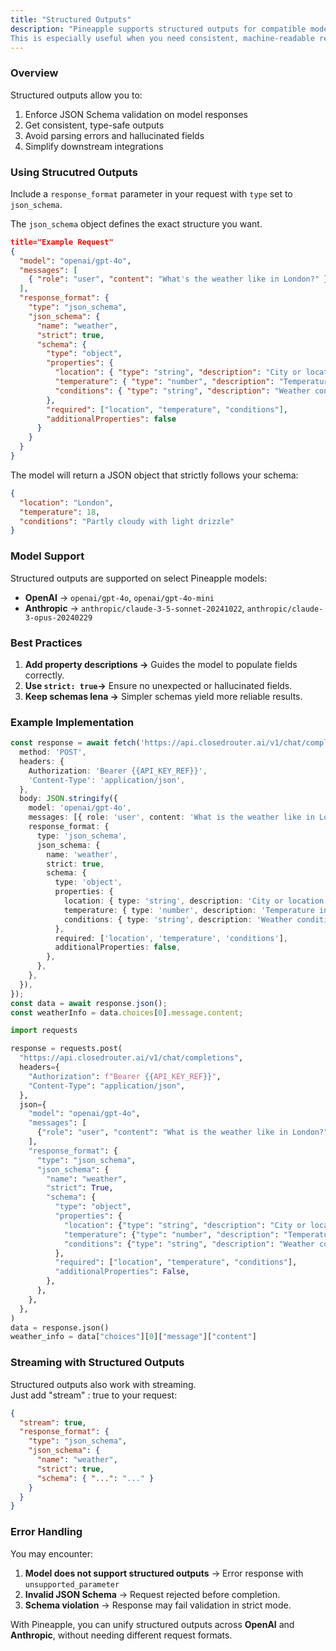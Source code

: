 ```yaml
---
title: "Structured Outputs"
description: "Pineapple supports structured outputs for compatible models, ensuring responses follow a strict JSON Schema.  
This is especially useful when you need consistent, machine-readable responses in production pipelines."
---
```


### Overview

Structured outputs allow you to:

1. Enforce JSON Schema validation on model responses  
2. Get consistent, type-safe outputs  
3. Avoid parsing errors and hallucinated fields  
4. Simplify downstream integrations

### Using Strucutred Outputs

Include a `response_format` parameter in your request with `type` set to `json_schema`.  

The `json_schema` object defines the exact structure you want.

```json
title="Example Request"
{
  "model": "openai/gpt-4o",
  "messages": [
    { "role": "user", "content": "What's the weather like in London?" }
  ],
  "response_format": {
    "type": "json_schema",
    "json_schema": {
      "name": "weather",
      "strict": true,
      "schema": {
        "type": "object",
        "properties": {
          "location": { "type": "string", "description": "City or location name" },
          "temperature": { "type": "number", "description": "Temperature in Celsius" },
          "conditions": { "type": "string", "description": "Weather conditions description" }
        },
        "required": ["location", "temperature", "conditions"],
        "additionalProperties": false
      }
    }
  }
}
```

The model will return a JSON object that strictly follows your schema:

```json
{
  "location": "London",
  "temperature": 18,
  "conditions": "Partly cloudy with light drizzle"
}
```

### Model Support

Structured outputs are supported on select Pineapple models:

- **OpenAI** → `openai/gpt-4o`, `openai/gpt-4o-mini`
- **Anthropic** → `anthropic/claude-3-5-sonnet-20241022`, `anthropic/claude-3-opus-20240229`

### Best Practices

1. **Add property descriptions -\>** Guides the model to populate fields correctly.
2. **Use **`strict: true`**-\>**  Ensure no unexpected or hallucinated fields.
3. **Keep schemas lena -\>** Simpler schemas yield more reliable results.

### Example Implementation

```typescript typescript
const response = await fetch('https://api.closedrouter.ai/v1/chat/completions', {
  method: 'POST',
  headers: {
    Authorization: 'Bearer {{API_KEY_REF}}',
    'Content-Type': 'application/json',
  },
  body: JSON.stringify({
    model: 'openai/gpt-4o',
    messages: [{ role: 'user', content: 'What is the weather like in London?' }],
    response_format: {
      type: 'json_schema',
      json_schema: {
        name: 'weather',
        strict: true,
        schema: {
          type: 'object',
          properties: {
            location: { type: 'string', description: 'City or location name' },
            temperature: { type: 'number', description: 'Temperature in Celsius' },
            conditions: { type: 'string', description: 'Weather conditions description' }
          },
          required: ['location', 'temperature', 'conditions'],
          additionalProperties: false,
        },
      },
    },
  }),
});
const data = await response.json();
const weatherInfo = data.choices[0].message.content;
```

```python python
import requests

response = requests.post(
  "https://api.closedrouter.ai/v1/chat/completions",
  headers={
    "Authorization": f"Bearer {{API_KEY_REF}}",
    "Content-Type": "application/json",
  },
  json={
    "model": "openai/gpt-4o",
    "messages": [
      {"role": "user", "content": "What is the weather like in London?"},
    ],
    "response_format": {
      "type": "json_schema",
      "json_schema": {
        "name": "weather",
        "strict": True,
        "schema": {
          "type": "object",
          "properties": {
            "location": {"type": "string", "description": "City or location name"},
            "temperature": {"type": "number", "description": "Temperature in Celsius"},
            "conditions": {"type": "string", "description": "Weather conditions description"},
          },
          "required": ["location", "temperature", "conditions"],
          "additionalProperties": False,
        },
      },
    },
  },
)
data = response.json()
weather_info = data["choices"][0]["message"]["content"]
```

### Streaming with Structured Outputs

Structured outputs also work with streaming.\
Just add "stream" : true to your request:

```json json
{
  "stream": true,
  "response_format": {
    "type": "json_schema",
    "json_schema": {
      "name": "weather",
      "strict": true,
      "schema": { "...": "..." }
    }
  }
}
```

### Error Handling

You may encounter:

1. **Model does not support structured outputs** -\> Error response with `unsupported_parameter`
2. **Invalid JSON Schema** -\> Request rejected before completion.
3. **Schema violation** -\> Response may fail validation in strict mode.

With Pineapple, you can unify structured outputs across **OpenAI** and **Anthropic**, without needing different request formats.